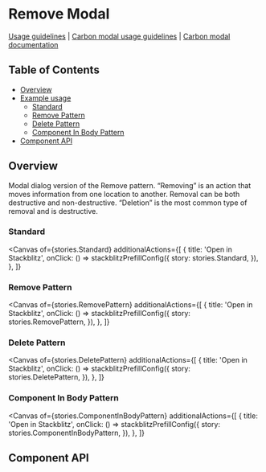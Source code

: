 
# Remove Modal

[Usage guidelines](https://pages.github.ibm.com/carbon/ibm-products/patterns/delete-and-remove/usage/)
|
[Carbon modal usage guidelines](https://www.carbondesignsystem.com/components/modal/usage)
|
[Carbon modal documentation](https://react.carbondesignsystem.com/?path=/docs/components-modal)

## Table of Contents

- [Overview](#overview)
- [Example usage](#example-usage)
  - [Standard](#standard)
  - [Remove Pattern](#remove-pattern)
  - [Delete Pattern](#delete-pattern)
  - [Component In Body Pattern](#component-in-body-pattern)
- [Component API](#component-api)

## Overview

Modal dialog version of the Remove pattern. “Removing” is an action that moves
information from one location to another. Removal can be both destructive and
non-destructive. “Deletion” is the most common type of removal and is
destructive.

### Standard

<Canvas
  of={stories.Standard}
  additionalActions={[
    {
      title: 'Open in Stackblitz',
      onClick: () =>
        stackblitzPrefillConfig({
          story: stories.Standard,
        }),
    },
  ]}
></Canvas>

### Remove Pattern

<Canvas
  of={stories.RemovePattern}
  additionalActions={[
    {
      title: 'Open in Stackblitz',
      onClick: () =>
        stackblitzPrefillConfig({
          story: stories.RemovePattern,
        }),
    },
  ]}
></Canvas>

### Delete Pattern

<Canvas
  of={stories.DeletePattern}
  additionalActions={[
    {
      title: 'Open in Stackblitz',
      onClick: () =>
        stackblitzPrefillConfig({
          story: stories.DeletePattern,
        }),
    },
  ]}
></Canvas>

### Component In Body Pattern

<Canvas
  of={stories.ComponentInBodyPattern}
  additionalActions={[
    {
      title: 'Open in Stackblitz',
      onClick: () =>
        stackblitzPrefillConfig({
          story: stories.ComponentInBodyPattern,
        }),
    },
  ]}
></Canvas>

## Component API

<Controls />
